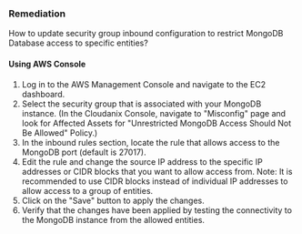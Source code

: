 ### Remediation

How to update security group inbound configuration to restrict MongoDB Database access to specific entities?

#### Using AWS Console

1. Log in to the AWS Management Console and navigate to the EC2 dashboard.
2. Select the security group that is associated with your MongoDB instance.
    (In the Cloudanix Console, navigate to "Misconfig" page and look for Affected Assets for "Unrestricted MongoDB Access Should Not Be Allowed" Policy.)
3. In the inbound rules section, locate the rule that allows access to the MongoDB port (default is 27017).
4. Edit the rule and change the source IP address to the specific IP addresses or CIDR blocks that you want to allow access from. 
Note: It is recommended to use CIDR blocks instead of individual IP addresses to allow access to a group of entities.
5. Click on the "Save" button to apply the changes.
6. Verify that the changes have been applied by testing the connectivity to the MongoDB instance from the allowed entities.

